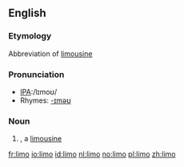 ==English==
===Etymology===
Abbreviation of [[limousine]]
===Pronunciation===
*[[w:International Phonetic Alphabet|IPA]]:/lɪmoʊ/
*Rhymes: [[Rhymes:English:-ɪməʊ|-ɪməʊ]]

===Noun===
{{en-noun}}
# {{slang}}, a [[limousine]]

[[fr:limo]]
[[io:limo]]
[[id:limo]]
[[nl:limo]]
[[no:limo]]
[[pl:limo]]
[[zh:limo]]